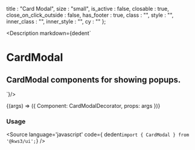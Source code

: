 
  title : "Card Modal",
  size : "small",
  is_active : false,
  closable : true,
  close_on_click_outside : false,
  has_footer : true,
  class : "",
  style : "",
  inner_class : "",
  inner_style : "",
  cy : ""
};

<Meta
  title="Helpers/Modal/CardModal"
  component={CardModal}
  args={args}
/>

<Description markdown={dedent`
# CardModal
## CardModal components for showing popups.
`}/>

<Canvas>
  <Story
  name="CardModal"
  args={args}
  >
  {(args) => ({
    Component: CardModalDecorator,
    props: args
  })}
  </Story>
</Canvas>

<ArgsTable story="CardModal" />

### Usage
<Source
  language='javascript'
  code={ dedent`import { CardModal } from '@kws3/ui';`}
/>